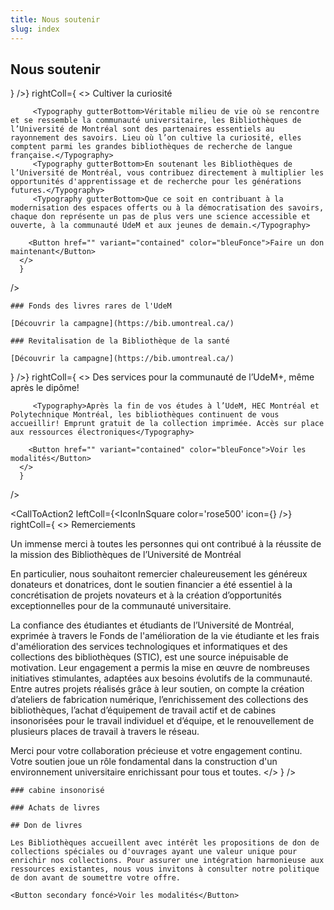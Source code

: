 ```yaml
---
title: Nous soutenir
slug: index
---
```




<Section>

# Nous soutenir

</Section>

<Section
  fond="bleu200"
>
  <CallToAction2 
    leftColl={<IconInSquare color='vertPale' icon={<FlowerTulip color="vertFonce" />} />}
    rightColl={
      <>
        <Typography component="h2" variant="h2">Cultiver la curiosité</Typography>
        
         <Typography gutterBottom>Véritable milieu de vie où se rencontre et se ressemble la communauté universitaire, les Bibliothèques de l’Université de Montréal sont des partenaires essentiels au rayonnement des savoirs. Lieu où l’on cultive la curiosité, elles comptent parmi les grandes bibliothèques de recherche de langue française.</Typography>
         <Typography gutterBottom>En soutenant les Bibliothèques de l’Université de Montréal, vous contribuez directement à multiplier les opportunités d'apprentissage et de recherche pour les générations futures.</Typography>
         <Typography gutterBottom>Que ce soit en contribuant à la modernisation des espaces offerts ou à la démocratisation des savoirs, chaque don représente un pas de plus vers une science accessible et ouverte, à la communauté UdeM et aux jeunes de demain.</Typography>

        <Button href="" variant="contained" color="bleuFonce">Faire un don maintenant</Button>
      </>
      }

/>

</Section>

<Section bg='vertFonce'>
  <Hero cartes photo>

    ### Fonds des livres rares de l'UdeM

    [Découvrir la campagne](https://bib.umontreal.ca/)

    ### Revitalisation de la Bibliothèque de la santé

    [Découvrir la campagne](https://bib.umontreal.ca/)

  </Hero>
</Section>

<Section bg='bleu200'>
  <CallToAction2 
    leftColl={<IconInSquare color='bleu600' icon={<FlowerTulip color="white" />} />}
    rightColl={
      <>
        <Typography component="h2" variant="h2">Des services pour la communauté de l’UdeM+, même après le dipôme!</Typography>
        
         <Typography>Après la fin de vos études à l’UdeM, HEC Montréal et Polytechnique Montréal, les bibliothèques continuent de vous accueillir! Emprunt gratuit de la collection imprimée. Accès sur place aux ressources électroniques</Typography>

        <Button href="" variant="contained" color="bleuFonce">Voir les modalités</Button>
      </>
      }
  />
  
</Section>

<Section bg='rose300'>

<CallToAction2 
    leftColl={<IconInSquare color='rose500' icon={<Heart color='orange' />} />}
    rightColl={
      <>
        <Typography component="h2" variant="h2">Remerciements</Typography>
        
<Typography component="p" variant="p">Un immense merci à toutes les personnes qui ont contribué à la réussite de la mission des Bibliothèques de l’Université de Montréal

En particulier, nous souhaitont remercier chaleureusement les généreux donateurs et donatrices, dont le soutien financier a été essentiel à la concrétisation de projets novateurs et à la création d’opportunités exceptionnelles pour de la communauté universitaire.

La confiance des étudiantes et étudiants de l’Université de Montréal, exprimée à travers le Fonds de l'amélioration de la vie étudiante et les frais d'amélioration des services technologiques et informatiques et des collections des bibliothèques (STIC), est une source inépuisable de motivation. Leur engagement a permis la mise en œuvre de nombreuses initiatives stimulantes, adaptées aux besoins évolutifs de la communauté. Entre autres projets réalisés grâce à leur soutien, on compte la création d’ateliers de fabrication numérique, l’enrichissement des collections des bibliothèques, l’achat d’équipement de travail actif et de cabines insonorisées pour le travail individuel et d’équipe, et le renouvellement de plusieurs places de travail à travers le réseau.

Merci pour votre collaboration précieuse et votre engagement continu. Votre soutien joue un rôle fondamental dans la construction d'un environnement universitaire enrichissant pour tous et toutes.</Typography>
      </>
      }
  />

</Section>

<Section bg="rose300">
  <Hero cartes photo info en hover>

    ### cabine insonorisé

    ### Achats de livres

  </Hero>
</Section>

<Section bg='bleuPrincipal'>
  <Hero icône>

    ## Don de livres

    Les Bibliothèques accueillent avec intérêt les propositions de don de collections spéciales ou d'ouvrages ayant une valeur unique pour enrichir nos collections. Pour assurer une intégration harmonieuse aux ressources existantes, nous vous invitons à consulter notre politique de don avant de soumettre votre offre.

    <Button secondary foncé>Voir les modalités</Button>

  </Hero>

</Section>
